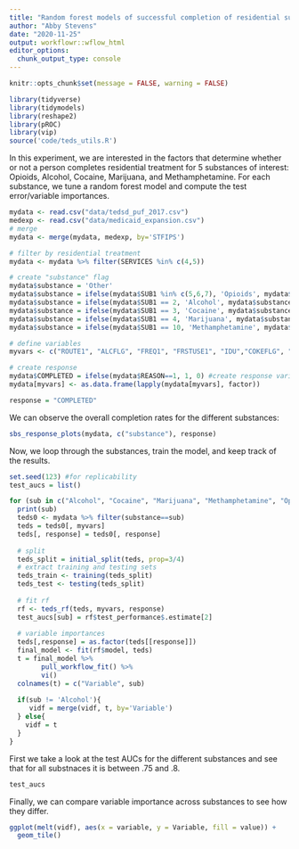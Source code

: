 ```yaml
---
title: "Random forest models of successful completion of residential substance treatment"
author: "Abby Stevens"
date: "2020-11-25"
output: workflowr::wflow_html
editor_options:
  chunk_output_type: console
---
```


```r
knitr::opts_chunk$set(message = FALSE, warning = FALSE)

library(tidyverse)
library(tidymodels)
library(reshape2)
library(pROC)
library(vip)
source('code/teds_utils.R')
```


In this experiment, we are interested in the factors that determine whether or not a person completes residential treatment for 5 substances of interest: Opioids, Alcohol, Cocaine, Marijuana, and Methamphetamine. For each substance, we tune a random forest model and compute the test error/variable importances.

```r
mydata <- read.csv("data/tedsd_puf_2017.csv")
medexp <- read.csv("data/medicaid_expansion.csv")
# merge
mydata <- merge(mydata, medexp, by='STFIPS')

# filter by residential treatment
mydata <- mydata %>% filter(SERVICES %in% c(4,5))

# create "substance" flag
mydata$substance = 'Other'
mydata$substance = ifelse(mydata$SUB1 %in% c(5,6,7), 'Opioids', mydata$substance)
mydata$substance = ifelse(mydata$SUB1 == 2, 'Alcohol', mydata$substance)
mydata$substance = ifelse(mydata$SUB1 == 3, 'Cocaine', mydata$substance)
mydata$substance = ifelse(mydata$SUB1 == 4, 'Marijuana', mydata$substance)
mydata$substance = ifelse(mydata$SUB1 == 10, 'Methamphetamine', mydata$substance)

# define variables
myvars <- c("ROUTE1", "ALCFLG", "FREQ1", "FRSTUSE1", "IDU","COKEFLG", "BENZFLG", "PSYPROB", "HLTHINS", "PRIMPAY", "AGE", "GENDER", "LIVARAG", "DIVISION", "METHUSE", "NOPRIOR", "EDUC", "HERFLG","RACE","MARSTAT","PRIMINC","ETHNIC","ARRESTS_D", "MEDEXP", "SUB2")

# create response
mydata$COMPLETED = ifelse(mydata$REASON==1, 1, 0) #create response variable
mydata[myvars] <- as.data.frame(lapply(mydata[myvars], factor))

response = "COMPLETED"
```

We can observe the overall completion rates for the different substances:

```r
sbs_response_plots(mydata, c("substance"), response)
```

Now, we loop through the substances, train the model, and keep track of the results.


```r
set.seed(123) #for replicability
test_aucs = list()

for (sub in c("Alcohol", "Cocaine", "Marijuana", "Methamphetamine", "Opioids")){
  print(sub)
  teds0 <- mydata %>% filter(substance==sub)
  teds = teds0[, myvars]
  teds[, response] = teds0[, response]
  
  # split
  teds_split = initial_split(teds, prop=3/4)
  # extract training and testing sets
  teds_train <- training(teds_split)
  teds_test <- testing(teds_split)
  
  # fit rf
  rf <- teds_rf(teds, myvars, response)
  test_aucs[sub] = rf$test_performance$.estimate[2]
  
  # variable importances
  teds[,response] = as.factor(teds[[response]])
  final_model <- fit(rf$model, teds)
  t = final_model %>% 
        pull_workflow_fit() %>% 
        vi()
  colnames(t) = c("Variable", sub)
     
  if(sub != 'Alcohol'){
     vidf = merge(vidf, t, by='Variable')
  } else{
    vidf = t
  }
}
```

First we take a look at the test AUCs for the different substances and see that for all substnaces it is between .75 and .8.
```r
test_aucs
```


Finally, we can compare variable importance across substances to see how they differ.

```r
ggplot(melt(vidf), aes(x = variable, y = Variable, fill = value)) +
  geom_tile()
```


